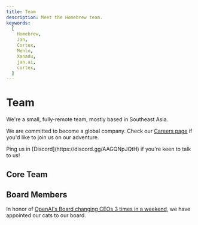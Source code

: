 ```yaml
---
title: Team
description: Meet the Homebrew team.
keywords:
  [
    Homebrew,
    Jan,
    Cortex,
    Menlo,
    Xanadu,
    jan.ai,
    cortex,
  ]
---
```



# Team

We're a small, fully-remote team, mostly based in Southeast Asia. 

We are committed to become a global company. Check our [Careers page](https://homebrew.bamboohr.com/careers) if you'd like to join us on our adventure.

<Callout emoji="🌏">
Ping us in [Discord](https://discord.gg/AAGQNpJQtH) if you're keen to talk to us!
</Callout>

## Core Team

<Cards>
    <Card title="Nicole Zhu" href="#" />
    <Card title="Daniel Ong" href="#" />
    <Card title="Louis Le" href="#" />
    <Card title="Alan Dao" href="#" />
    <Card title="Hien To" href="#" />
    <Card title="James Nguyen" href="#" />
    <Card title="Ong Yeowhua" href="#" />
    <Card title="Faisal Amir" href="#" />
    <Card title="Rex Ha" href="#" />
    <Card title="Ashley Tran" href="#" />
    <Card title="Emre Can Kartal" href="#" />
    <Card title="Sang Nguyen" href="#" />
    <Card title="Gabrielle Ong" href="#" />
    <Card title="Bach Vu" href="#" />
    <Card title="Alex Nguyen" href="#" />
</Cards>

## Board Members

In honor of [OpenAI's Board changing CEOs 3 times in a weekend](https://en.wikipedia.org/wiki/Removal_of_Sam_Altman_from_OpenAI), we have appointed our cats to our board. 

<Cards>
    <Card title="Dobby" href="#" />
    <Card title="Mama Cat" href="#" />
</Cards>

